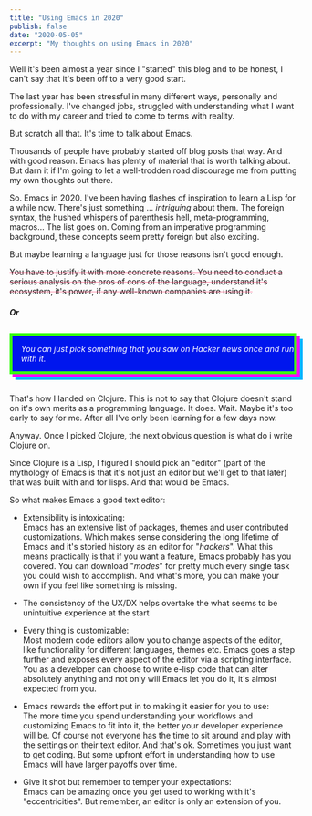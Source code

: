 ```yaml
---
title: "Using Emacs in 2020"
publish: false
date: "2020-05-05"
excerpt: "My thoughts on using Emacs in 2020"
---
```


<section class="blog-section">

Well it's been almost a year since I "started" this blog and to be honest, I can't say that it's been off to a very good start.

The last year has been stressful in many different ways, personally and professionally. I've changed jobs, struggled with understanding what I want to do with my career and tried to come to terms with reality.

But scratch all that. It's time to talk about Emacs.

Thousands of people have probably started off blog posts that way. And with good reason. Emacs has plenty of material that is worth talking about. But darn it if I'm going to let a well-trodden road discourage me from putting my own thoughts out there.

So. Emacs in 2020. I've been having flashes of inspiration to learn a Lisp for a while now. There's just something ... *intriguing* about them. The foreign syntax, the hushed whispers of parenthesis hell, meta-programming, macros... The list goes on. Coming from an imperative programming background, these concepts seem pretty foreign but also exciting.

But maybe learning a language just for those reasons isn't good enough.

<p style="text-decoration: #ff124f80 line-through">You have to justify it with more concrete reasons. You need to conduct a serious analysis on the pros of cons of the language, understand it's ecosystem, it's power, if any well-known companies are using it.</p>

<div><h4 style="font-style: italic; text-shadow: 2px 2px 0px var(--cyb-li-pink)">Or</h4></div>

<div style="display:flex; flex-direction: row; justify-content: center;"><div style="background-color: #0016ee; padding-left: 15px; border: 5px solid #39ff14; box-shadow: 5px 5px #fe00fe, 10px 10px #00b3fe; margin-top: 10px; margin-bottom: 20px; max-width: 650px"><p style="color: white; font-style: italic">You can just pick something that you saw on Hacker news once and run with it.</p></div></div>

That's how I landed on Clojure. This is not to say that Clojure doesn't stand on it's own merits as a programming language. It does. Wait. Maybe it's too early to say for me. After all I've only been learning for a few days now.

Anyway. Once I picked Clojure, the next obvious question is what do i write Clojure on.

Since Clojure is a Lisp, I figured I should pick an "editor" (part of the mythology of Emacs is that it's not just an editor but we'll get to that later) that was built with and for lisps. And that would be Emacs.

So what makes Emacs a good text editor:

* Extensibility is intoxicating:<br/>
    Emacs has an extensive list of packages, themes and user contributed customizations. Which makes sense considering the long lifetime of Emacs and it's storied history as an editor for "*hackers*". What this means practically is that if you want a feature, Emacs probably has you covered. You can download "*modes*" for pretty much every single task you could wish to accomplish. And what's more, you can make your own if you feel like something is missing.

* The consistency of the UX/DX helps overtake the what seems to be unintuitive experience at the start

* Every thing is customizable:<br/>
    Most modern code editors allow you to change aspects of the editor, like functionality for different languages, themes etc. Emacs goes a step further and exposes every aspect of the editor via a scripting interface. You as a developer can choose to write e-lisp code that can alter absolutely anything and not only will Emacs let you do it, it's almost expected from you.

* Emacs rewards the effort put in to making it easier for you to use:<br/>
    The more time you spend understanding your workflows and customizing Emacs to fit into it, the better your developer experience will be. Of course not everyone has the time to sit around and play with the settings on their text editor. And that's ok. Sometimes you just want to get coding. But some upfront effort in understanding how to use Emacs will have larger payoffs over time.

* Give it shot but remember to temper your expectations:<br/>
    Emacs can be amazing once you get used to working with it's "eccentricities". But remember, an editor is only an extension of you.


</section>
